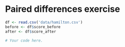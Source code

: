 # Paired differences exercise


```r
df <- read.csv('data/hamilton.csv')
before <- df$score_before
after <- df$score_after

# Your code here.
```
